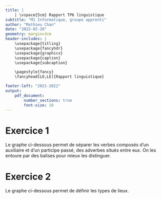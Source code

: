 ```yaml
---
title: |
	| \vspace{5cm} Rapport TP6 linguistique
subtitle: "M1 Informatique, groupe apprenti"
author: "Mathieu Chan"
date: "2022-02-20"
geometry: margin=3cm
header-includes: |
	\usepackage{titling}
	\usepackage{fancyhdr}
	\usepackage{graphicx}
	\usepackage{caption}
	\usepackage{subcaption}

	\pagestyle{fancy}
	\fancyhead[LO,LE]{Rapport linguistique}

footer-left: "2021-2022"
output:
    pdf_document:
		number_sections: true
		font-size: 10
---
```


\pagebreak

\tableofcontents

\pagebreak

# Exercice 1

Le graphe ci-dessous permet de séparer les verbes composés d'un auxiliaire et
d'un participe passé, des adverbes situés entre eux.
On les entoure par des balises pour mieux les distinguer.

\begin{figure}[h]
	\begin{minipage}[t]{7cm}
		\centering
        \includegraphics[width=7cm]{img/var1.png}
	    \caption{Graphe séparant les auxiliaires + participe passé avec les adverbes }
	\end{minipage}
	\hfill
	\begin{minipage}[t]{7cm}
		\centering
	    \includegraphics[width=7cm]{img/var1_exemple.png}
        \caption{Résultats de l'application du graphe}
	\end{minipage}
\end{figure}

\pagebreak

# Exercice 2

Le graphe ci-dessous permet de définir les types de lieux.

\begin{figure}[h]
	\begin{minipage}[t]{7cm}
		\centering
        \includegraphics[width=7cm]{img/var2.png}
	    \caption{Graphe classifiant le type des lieux}
	\end{minipage}
	\hfill
	\begin{minipage}[t]{7cm}
		\centering
	    \includegraphics[width=7cm]{img/var2_exemple.png}
        \caption{Résultats de l'application du graphe}
	\end{minipage}
\end{figure}
